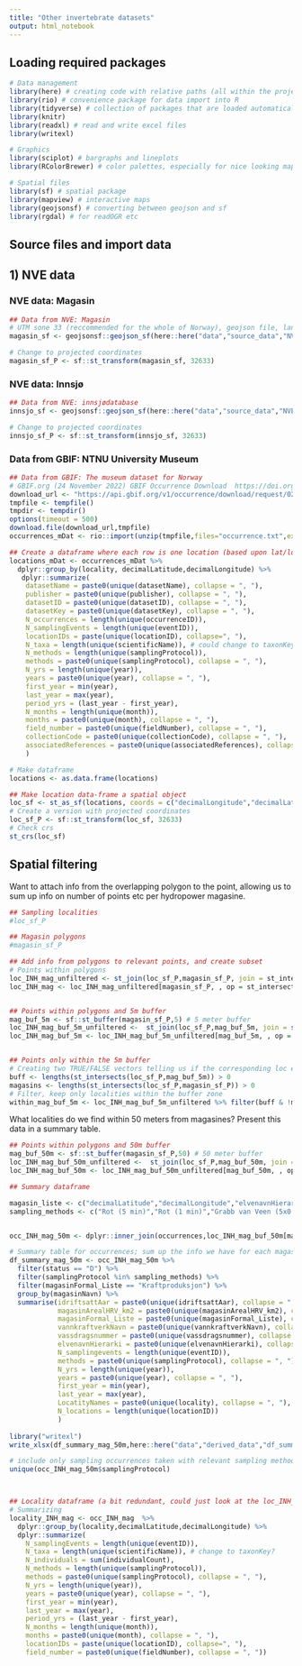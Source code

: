 ```yaml
---
title: "Other invertebrate datasets"
output: html_notebook
---
```


################################

## Loading required packages

################################


```r
# Data management
library(here) # creating code with relative paths (all within the project folder)
library(rio) # convenience package for data import into R
library(tidyverse) # collection of packages that are loaded automatically: ggplot2, dplyr, tidyr,readr,purrr,tibble,stringr,forcats
library(knitr)
library(readxl) # read and write excel files
library(writexl)

# Graphics
library(sciplot) # bargraphs and lineplots
library(RColorBrewer) # color palettes, especially for nice looking maps

# Spatial files
library(sf) # spatial package
library(mapview) # interactive maps
library(geojsonsf) # converting between geojson and sf
library(rgdal) # for readOGR etc

```


################################

## Source files and import data

################################

## 1) NVE data

### NVE data: Magasin
```r
## Data from NVE: Magasin
# UTM sone 33 (reccommended for the whole of Norway), geojson file, landsdekkende overlapp, magasiner. WGS84 (UTM) with lat long.
magasin_sf <- geojsonsf::geojson_sf(here::here("data","source_data","NVE_magasin","NVEData","Vannkraft_Magasin.geojson"))

# Change to projected coordinates
magasin_sf_P <- sf::st_transform(magasin_sf, 32633)

```

### NVE data: Innsjø
```r
## Data from NVE: innsjødatabase
innsjo_sf <- geojsonsf::geojson_sf(here::here("data","source_data","NVE_innsjo","NVEData","Innsjo_Innsjo.geojson"))

# Change to projected coordinates
innsjo_sf_P <- sf::st_transform(innsjo_sf, 32633)

```

### Data from GBIF: NTNU University Museum
```r
## Data from GBIF: The museum dataset for Norway
# GBIF.org (24 November 2022) GBIF Occurrence Download  https://doi.org/10.15468/dl.ee5z42
download_url <- "https://api.gbif.org/v1/occurrence/download/request/0216182-220831081235567.zip"
tmpfile <- tempfile()
tmpdir <- tempdir()
options(timeout = 500)
download.file(download_url,tmpfile)
occurrences_mDat <- rio::import(unzip(tmpfile,files="occurrence.txt",exdir = tmpdir), encoding = "UTF-8") # on the fly unzip and import to R object 

## Create a dataframe where each row is one location (based upon lat/long), summarized data
locations_mDat <- occurrences_mDat %>% 
  dplyr::group_by(locality, decimalLatitude,decimalLongitude) %>%
   dplyr::summarize(
    datasetName = paste0(unique(datasetName), collapse = ", "),
    publisher = paste0(unique(publisher), collapse = ", "),
    datasetID = paste0(unique(datasetID), collapse = ", "),
    datasetKey = paste0(unique(datasetKey), collapse = ", "),
    N_occurrences = length(unique(occurrenceID)),
    N_samplingEvents = length(unique(eventID)),
    locationIDs = paste(unique(locationID), collapse=", "),
    N_taxa = length(unique(scientificName)), # could change to taxonKey?
    N_methods = length(unique(samplingProtocol)),
    methods = paste0(unique(samplingProtocol), collapse = ", "),
    N_yrs = length(unique(year)),
    years = paste0(unique(year), collapse = ", "),
    first_year = min(year),
    last_year = max(year),
    period_yrs = (last_year - first_year),
    N_months = length(unique(month)),
    months = paste0(unique(month), collapse = ", "),
    field_number = paste0(unique(fieldNumber), collapse = ", "),
    collectionCode = paste0(unique(collectionCode), collapse = ", "),
    associatedReferences = paste0(unique(associatedReferences), collapse = ", ")
    ) 

# Make dataframe
locations <- as.data.frame(locations) 

## Make location data-frame a spatial object 
loc_sf <- st_as_sf(locations, coords = c("decimalLongitude","decimalLatitude"), crs = 4326, remove = FALSE)
# Create a version with projected coordinates
loc_sf_P <- sf::st_transform(loc_sf, 32633)
# Check crs
st_crs(loc_sf)

```

################################

## Spatial filtering

################################

Want to attach info from the overlapping polygon to the point, allowing us to sum up info on number of points etc per hydropower magasine. 
```r
## Sampling localities
#loc_sf_P

## Magasin polygons
#magasin_sf_P

## Add info from polygons to relevant points, and create subset
# Points within polygons
loc_INH_mag_unfiltered <- st_join(loc_sf_P,magasin_sf_P, join = st_intersects, largest = TRUE) # largest = TRUE makes sure no extra rows with NAs are added to the dataframe
loc_INH_mag <- loc_INH_mag_unfiltered[magasin_sf_P, , op = st_intersects] # 269 observations within polygons, with polygon info added.


## Points within polygons and 5m buffer
mag_buf_5m <- sf::st_buffer(magasin_sf_P,5) # 5 meter buffer
loc_INH_mag_buf_5m_unfiltered <-  st_join(loc_sf_P,mag_buf_5m, join = st_intersects, largest = TRUE) # add info
loc_INH_mag_buf_5m <- loc_INH_mag_buf_5m_unfiltered[mag_buf_5m, , op = st_intersects] # filter, get 293 observations


## Points only within the 5m buffer
# Creating two TRUE/FALSE vectors telling us if the corresponding loc element is in eac set of polygons.
buff <- lengths(st_intersects(loc_sf_P,mag_buf_5m)) > 0
magasins <- lengths(st_intersects(loc_sf_P,magasin_sf_P)) > 0 
# Filter, keep only localities within the buffer zone
within_mag_buf_5m <- loc_INH_mag_buf_5m_unfiltered %>% filter(buff & !magasins)

```


What localities do we find within 50 meters from magasines?
Present this data in a summary table.
```r

## Points within polygons and 50m buffer
mag_buf_50m <- sf::st_buffer(magasin_sf_P,50) # 50 meter buffer
loc_INH_mag_buf_50m_unfiltered <-  st_join(loc_sf_P,mag_buf_50m, join = st_intersects, largest = TRUE) # add info
loc_INH_mag_buf_50m <- loc_INH_mag_buf_50m_unfiltered[mag_buf_50m, , op = st_intersects] # filter, get 375 observations

## Summary dataframe


```


```r
magasin_liste <- c("decimalLatitude","decimalLongitude","elvenavnHierarki","vassdragsnummer","vannkraftverkNavn","vannkraftverkNr","delfeltNr","volumOppdemt_Mm3","magasinFormal_Liste","vatnLnr","magasinNr","hoyesteRegulerteVannstand_moh","lavesteRegulerteVannstand_moh","magasinNavn","magasinArealHRV_km2","status","idriftsattAar")
sampling_methods <- c("Rot (5 min)","Rot (1 min)","Grabb van Veen (5x0.02)","Grabb Ekman","Rot (3 min)","Grabb Ekman/ van Veen","Rot (1 min) x 2","Rot (3 min) x 2","Rot (2 min)")


occ_INH_mag_50m <- dplyr::inner_join(occurrences,loc_INH_mag_buf_50m[magasin_liste], by = c("decimalLatitude","decimalLongitude"))

# Summary table for occurrences; sum up the info we have for each magasine polygon.
df_summary_mag_50m <- occ_INH_mag_50m %>% 
  filter(status == "D") %>%
  filter(samplingProtocol %in% sampling_methods) %>%
  filter(magasinFormal_Liste == "Kraftproduksjon") %>%
  group_by(magasinNavn) %>%
  summarise(idriftsattAar = paste0(unique(idriftsattAar), collapse = ", "),
            magasinArealHRV_km2 = paste0(unique(magasinArealHRV_km2), collapse = ", "),
            magasinFormal_Liste = paste0(unique(magasinFormal_Liste), collapse = ", "),
            vannkraftverkNavn = paste0(unique(vannkraftverkNavn), collapse = ", "),
            vassdragsnummer = paste0(unique(vassdragsnummer), collapse = ", "),
            elvenavnHierarki = paste0(unique(elvenavnHierarki), collapse = ", "),
            N_samplingevents = length(unique(eventID)),
            methods = paste0(unique(samplingProtocol), collapse = ", "),
            N_yrs = length(unique(year)),
            years = paste0(unique(year), collapse = ", "),
            first_year = min(year),
            last_year = max(year),
            LocatityNames = paste0(unique(locality), collapse = ", "),
            N_locations = length(unique(locationID))
            )
  
library("writexl")
write_xlsx(df_summary_mag_50m,here::here("data","derived_data","df_summary_mag_50m.xlsx"))

# include only sampling occurrences taken with relevant sampling methods
unique(occ_INH_mag_50m$samplingProtocol)



## Locality dataframe (a bit redundant, could just look at the loc_INH_mag - and double check coordinate crs)
# Summarizing
locality_INH_mag <- occ_INH_mag  %>% 
  dplyr::group_by(locality,decimalLatitude,decimalLongitude) %>%
  dplyr::summarize(
    N_samplingEvents = length(unique(eventID)),
    N_taxa = length(unique(scientificName)), # change to taxonKey?
    N_individuals = sum(individualCount),
    N_methods = length(unique(samplingProtocol)),
    methods = paste0(unique(samplingProtocol), collapse = ", "),
    N_yrs = length(unique(year)),
    years = paste0(unique(year), collapse = ", "),
    first_year = min(year),
    last_year = max(year),
    period_yrs = (last_year - first_year),
    N_months = length(unique(month)),
    months = paste0(unique(month), collapse = ", "),
    locationIDs = paste(unique(locationID), collapse=", "),
    field_number = paste0(unique(fieldNumber), collapse = ", "))
```


